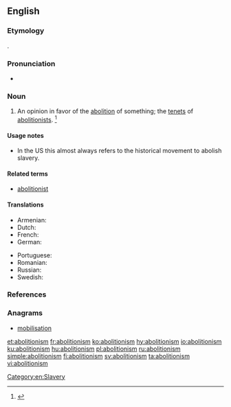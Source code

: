 ==English==
{{wikipedia}}

===Etymology===
{{suffix|abolition|ism|lang=en}}.

===Pronunciation===
* {{a|US}} {{IPA|/ˌæb.əˈlɪʃ.əˌnɪz.m̩/|lang=en}}

===Noun===
{{en-noun}}

# An opinion in favor of the [[abolition]] of something; the [[tenet]]s of [[abolitionist]]s. {{defdate|First attested in the early 19<sup>th</sup> century.}}<ref name=SOED>{{R:SOED5|page=6}}</ref>

====Usage notes====
* In the US this almost always refers to the historical movement to abolish slavery.

====Related terms====
* [[abolitionist]]

====Translations====
{{trans-top|opinion in favor of the abolition of something}}
* Armenian: {{t|hy|աբոլիցիոնիզմ|sc=Armn}}
* Dutch: {{t+|nl|abolitionisme|n}}
* French: {{t+|fr|abolitionnisme|m}}
* German: {{t+|de|Abolitionismus}}
{{trans-mid}}
* Portuguese: {{t+|pt|abolicionismo|m}}
* Romanian: {{t+|ro|aboliționism}}
* Russian: {{t+|ru|аболициони́зм}}
* Swedish: {{t+|sv|abolitionism|c}}
{{trans-bottom}}

===References===
<references/>

===Anagrams===
* [[mobilisation#English|mobilisation]]

[[Category:en:Slavery]]

[[et:abolitionism]]
[[fr:abolitionism]]
[[ko:abolitionism]]
[[hy:abolitionism]]
[[io:abolitionism]]
[[ku:abolitionism]]
[[hu:abolitionism]]
[[pl:abolitionism]]
[[ru:abolitionism]]
[[simple:abolitionism]]
[[fi:abolitionism]]
[[sv:abolitionism]]
[[ta:abolitionism]]
[[vi:abolitionism]]